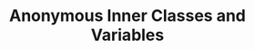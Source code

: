 ---
id: "q_jvh18z8a8b"
questionType: "TRUE_FALSE"
title: "Anonymous Inner Classes and Variables"
statement: "An anonymous inner class defined within a method can access and modify any local variable of the enclosing method, provided the variable is declared as volatile."
difficulty: "HARD"
category: "Java"
correctAnswer: false
explanation: "Inner classes (including anonymous ones) can only access local variables of the enclosing scope if they are effectively final (either explicitly declared final or their value is never changed after initialization), regardless of the volatile keyword."
---